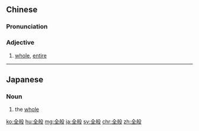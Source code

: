 ==Chinese==
{{zh-forms}}

===Pronunciation===
{{zh-pron
|m=quánbān
|c=cyun4 bun1
|cat=a
}}

===Adjective===
{{zh-adj}}

# [[whole]], [[entire]]

----

==Japanese==
{{ja-kanjitab|ぜん|はん|k2=ぱん|yomi=o}}

===Noun===
{{ja-noun|ぜんぱん}}

# the [[whole]]

[[ko:全般]]
[[hu:全般]]
[[mg:全般]]
[[ja:全般]]
[[sv:全般]]
[[chr:全般]]
[[zh:全般]]
